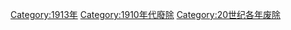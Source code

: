 {{discat|191|3|1909|1920}}
{{Commonscat|1913 disestablishments}}

[[Category:1913年|Category:1913年]]
[[Category:1910年代廢除|Category:1910年代廢除]]
[[Category:20世纪各年废除|Category:20世纪各年废除]]